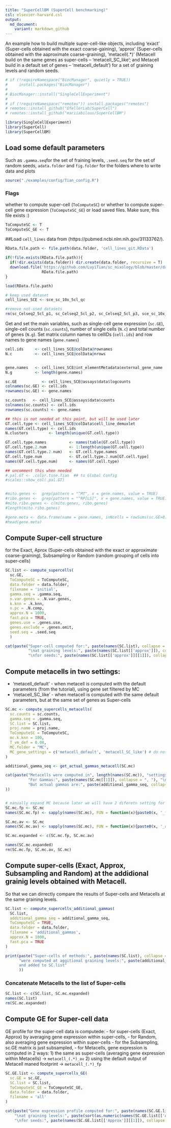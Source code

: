 ```yaml
---
title: "SuperCellBM (SuperCell benchmarking)"
csl: elsevier-harvard.csl
output:
  md_document:
    variant: markdown_github
---
```


An example how to build multiple super-cell-like objects, including 'exact' (Super-cells obtained with the exact coarse-gaining), 'approx' (Super-cells obtained with the aaproximate coarse-graining), 'metacell(.*)' (Metacell build on the same genes as super-cells -- 'metacell_SC_like'; and Metacell build in a default set of genes -- 'metacell_default') for a set of graining levels and random seeds.

```r
# if (!requireNamespace("BiocManager", quietly = TRUE))
#     install.packages("BiocManager")
# 
# BiocManager::install("SingleCellExperiment")
# 
# if (!requireNamespace("remotes")) install.packages("remotes")
# remotes::install_github("GfellerLab/SuperCell")
# remotes::install_github("mariiabilous/SuperCellBM")

library(SingleCellExperiment)
library(SuperCell)
library(SuperCellBM)
```


## Load some default parameters
Such as `.gamma.seq`for the set of fraining levels, `.seed.seq` for the set of random seeds, `adata.folder` and `fig.folder` for the folders where to write data and plots
```r
source("./examples/config/Tian_config.R")
```

### Flags
whether to compute super-cell (`ToComputeSC`) or whether to compute super-cell gene expression (`ToComputeSC_GE`) or load saved files. Make sure, this file exists :) 
```r
ToComputeSC <- T
ToComputeSC_GE <- T
```

##Load `cell_lines` data from \link[Tian et al., 2019](https://pubmed.ncbi.nlm.nih.gov/31133762/).
```r
RData.file.path <- file.path(data.folder, 'cell_lines_git.RData')

if(!file.exists(RData.file.path)){
  if(!dir.exists(data.folder)) dir.create(data.folder, recursive = T)
  download.file('https://github.com/LuyiTian/sc_mixology/blob/master/data/sincell_with_class_5cl.RData?raw=true', 
                RData.file.path)
}

load(RData.file.path)

# keep used dataset 
cell_lines_SCE <- sce_sc_10x_5cl_qc

#remove not-used datasets
rm(sc_Celseq2_5cl_p1, sc_Celseq2_5cl_p2, sc_Celseq2_5cl_p3, sce_sc_10x_5cl_qc)
```

Get and set the main variables, such as single-cell gene expression (`sc.GE`), single-cell counts (`sc.counts`), 
number of single cells (`N.c`) and total number of genes (`N.g`).
Set matrix column names to cellIDs (`cell.ids`) and row names to gene names (`gene.names`)
```r
cell.ids     <- cell_lines_SCE@colData@rownames
N.c          <- cell_lines_SCE@colData@nrows 


gene.names   <- cell_lines_SCE@int_elementMetadata$external_gene_name
N.g          <- length(gene.names)

sc.GE           <- cell_lines_SCE@assays$data$logcounts
colnames(sc.GE) <- cell.ids
rownames(sc.GE) <- gene.names

sc.counts   <- cell_lines_SCE@assays$data$counts
colnames(sc.counts) <- cell.ids
rownames(sc.counts) <- gene.names

## this is not needed at this point, but will be used later
GT.cell.type <- cell_lines_SCE@colData$cell_line_demuxlet
names(GT.cell.type) <- cell.ids
N.clusters         <- length(unique(GT.cell.type))

GT.cell.type.names          <- names(table(GT.cell.type))
GT.cell.type.2.num          <- 1:length(unique(GT.cell.type))
names(GT.cell.type.2.num)   <- GT.cell.type.names
GT.cell.type.num            <- GT.cell.type.2.num[GT.cell.type]
names(GT.cell.type.num)     <- names(GT.cell.type)

## uncomment this when needed 
#.pal.GT <- .color.tsne.Tian  ## to Global Config
#scales::show_col(.pal.GT)


#mito.genes <-  grep(pattern = "^MT", x = gene.names, value = TRUE)
#ribo.genes <-  grep(pattern = "^RP[LS]", x = gene.names, value = TRUE)
#mito.ribo.genes <- c(mito.genes, ribo.genes)
#length(mito.ribo.genes)

#gene.meta <- data.frame(name = gene.names, inNcells = rowSums(sc.GE>0), mean.expr = rowMeans(sc.GE), sd = rowSds(sc.GE))
#head(gene.meta)

```

## Compute Super-cell structure
for the Exact, Aprox (Super-cells obtained with the exact or approximate coarse-graining), Subsampling or Random (random grouping of cells into super-cells)

```r
  
SC.list <- compute_supercells(
  sc.GE,
  ToComputeSC = ToComputeSC,
  data.folder = data.folder,
  filename = 'initial',
  gamma.seq = .gamma.seq,
  n.var.genes = .N.var.genes,
  k.knn = .k.knn,
  n.pc = .N.comp,
  approx.N = 1000,
  fast.pca = TRUE,
  genes.use = .genes.use, 
  genes.exclude = .genes.omit,
  seed.seq = .seed.seq
  )

cat(paste("Super-cell computed for:", paste(names(SC.list), collapse = ", "), 
          "\nat graining levels:", paste(names(SC.list[['approx']]), collapse = ", "),
          "\nfor seeds:", paste(names(SC.list[['approx']][[1]]), collapse = ", "), "\n"))
```

## Compute metacells in two settings:
- 'metacell_default' - when metacell is computed with the default parameters (from the tutorial), using gene set filtered by MC
- 'metacell_SC_like' - when metacell is computed with the same default parameters, but at the same set of genes as Super-cells 

```r
SC.mc <- compute_supercells_metacells(
  sc.counts = sc.counts, 
  gamma.seq = .gamma.seq,
  SC.list = SC.list,
  proj.name = proj.name,
  ToComputeSC = ToComputeSC, 
  mc.k.knn = 100,
  T_vm_def = 0.08,
  MC.folder = "MC", 
  MC_gene_settings = c('metacell_default', 'metacell_SC_like') # do not change
)

additional_gamma_seq <- get_actual_gammas_metacell(SC.mc)

cat(paste("Metacells were computed in", length(names(SC.mc)), "settings:", paste(names(SC.mc), collapse = ", "), "\n",
          "For Gammas:", paste(names(SC.mc[[1]]), collapse = ", "), "\n",
          "But actual gammas are:", paste(additional_gamma_seq, collapse = ", "), "\n"
))


# manually expand MC because later we will have 2 diferetn setting for MC profile: fp - footpring of MC, av - averaged 
SC.mc.fp <- SC.mc
names(SC.mc.fp) <- sapply(names(SC.mc), FUN = function(x){paste0(x, '_fp')})

SC.mc.av <- SC.mc
names(SC.mc.av) <- sapply(names(SC.mc), FUN = function(x){paste0(x, '_av')})

SC.mc.expanded <- c(SC.mc.fp, SC.mc.av)

names(SC.mc.expanded)
rm(SC.mc.fp, SC.mc.av, SC.mc)
```

## Compute super-cells (Exact, Approx, Subsampling and Random) at the addidional grainig levels obtained with Metacell.
So that we can dirrectly compare the results of Super-cells and Metacells at the same graining levels.

```r
SC.list <- compute_supercells_additional_gammas(
  SC.list,
  additional_gamma_seq = additional_gamma_seq,
  ToComputeSC = TRUE,
  data.folder = data.folder,
  filename = 'additional_gammas',
  approx.N = 1000,
  fast.pca = TRUE
)

print(paste("Super-cells of methods:", paste(names(SC.list), collapse = ", "), 
      "were computed at aggitional graining levels:", paste(additional_gamma_seq, collapse = ", "), "
      and added to SC.list"
      ))
```

### Concatenate Metacells to the list of Super-cells

```r

SC.list <- c(SC.list, SC.mc.expanded)
names(SC.list)
rm(SC.mc.expanded)

```

## Compute GE for Super-cell data 
GE profile for the super-cell data is computede:
- for super-cells (Exact, Approx) by averaging gene expression within super-cells,
- for Random, also averaging gene expression within super-cells 
- for the Subsampling, sc.GE matrix is just subsampled,
- for Metacells, gene expression is computed in 2 ways: 
1) the same as super-cells (averaging gene expression within Metacells) -> `metacell_(.*)_av`
2) using the default output of Metacell maned footprint -> `metacell_(.*)_fp`


```r

SC.GE.list <- compute_supercells_GE(
  sc.GE = sc.GE, 
  SC.list = SC.list,
  ToComputeSC_GE = ToComputeSC_GE, 
  data.folder = data.folder,
  filename = 'all'
)

cat(paste("Gene expression profile computed for:", paste(names(SC.GE.list), collapse = ", "), 
    "\nat graining levels:", paste(sort(as.numeric(names(SC.GE.list[['Approx']]))), collapse = ", "),
    "\nfor seeds:", paste(names(SC.GE.list[['Approx']][[1]]), collapse = ", ")))
```


